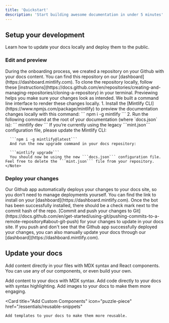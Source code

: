 ```yaml
---
title: 'Quickstart'
description: 'Start building awesome documentation in under 5 minutes'
---
```


## Setup your development

Learn how to update your docs locally and deploy them to the public.

### Edit and preview

<AccordionGroup>
  <Accordion icon="github" title="Clone your docs locally">
    During the onboarding process, we created a repository on your Github with
    your docs content. You can find this repository on our
    [dashboard](https://dashboard.mintlify.com). To clone the repository
    locally, follow these
    [instructions](https://docs.github.com/en/repositories/creating-and-managing-repositories/cloning-a-repository)
    in your terminal.
  </Accordion>
  <Accordion icon="rectangle-terminal" title="Preview changes">
    Previewing helps you make sure your changes look as intended. We built a
    command line interface to render these changes locally. 
    1. Install the
    [Mintlify CLI](https://www.npmjs.com/package/mintlify) to preview the
    documentation changes locally with this command: ``` npm i -g mintlify ```
    2. Run the following command at the root of your documentation (where
    `docs.json` is): ``` mintlify dev ```
    <Note>
      If you’re currently using the legacy ```mint.json``` configuration file, please update the Mintlify CLI:

      ```npm i -g mintlify@latest```
      And run the new upgrade command in your docs repository:

      ```mintlify upgrade```
      You should now be using the new ```docs.json``` configuration file. Feel free to delete the ```mint.json``` file from your repository.
    </Note>

  </Accordion>
</AccordionGroup>

### Deploy your changes

<AccordionGroup>

<Accordion icon="message-bot" title="Install our Github app">
	Our Github app automatically deploys your changes to your docs site, so you
	don't need to manage deployments yourself. You can find the link to install on
	your [dashboard](https://dashboard.mintlify.com). Once the bot has been
	successfully installed, there should be a check mark next to the commit hash
	of the repo.
</Accordion>
<Accordion icon="rocket" title="Push your changes">
	[Commit and push your changes to
	Git](https://docs.github.com/en/get-started/using-git/pushing-commits-to-a-remote-repository#about-git-push)
	for your changes to update in your docs site. If you push and don't see that
	the Github app successfully deployed your changes, you can also manually
	update your docs through our [dashboard](https://dashboard.mintlify.com).
</Accordion>

</AccordionGroup>

## Update your docs

Add content directly in your files with MDX syntax and React components. You can use any of our components, or even build your own.

<CardGroup>

<Card title="Add Content With MDX" icon="file" href="/essentials/markdown">
	Add content to your docs with MDX syntax.
</Card>

<Card title="Add Code Blocks" icon="square-code" href="/essentials/code">
	Add code directly to your docs with syntax highlighting.
</Card>

<Card title="Add Images" icon="image" href="/essentials/images">
	Add images to your docs to make them more engaging.
</Card>

<Card
	title="Add Custom Components"
	icon="puzzle-piece"
	href="/essentials/reusable-snippets"
>
	Add templates to your docs to make them more reusable.
</Card>

</CardGroup>
